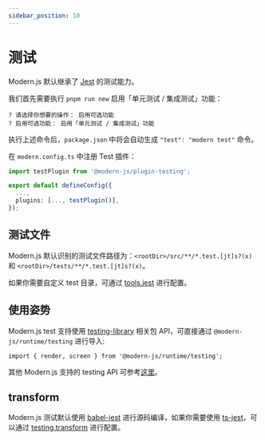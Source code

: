 ```yaml
---
sidebar_position: 10
---
```


# 测试

Modern.js 默认继承了 [Jest](https://jestjs.io/) 的测试能力。

我们首先需要执行 `pnpm run new` 启用「单元测试 / 集成测试」功能：

```
? 请选择你想要的操作： 启用可选功能
? 启用可选功能： 启用「单元测试 / 集成测试」功能
```

执行上述命令后，`package.json` 中将会自动生成 `"test": "modern test"` 命令。

在 `modern.config.ts` 中注册 Test 插件：

```ts title="modern.config.ts"
import testPlugin from '@modern-js/plugin-testing';

export default defineConfig({
  ...,
  plugins: [..., testPlugin()],
});
```

## 测试文件

Modern.js 默认识别的测试文件路径为：`<rootDir>/src/**/*.test.[jt]s?(x)` 和 `<rootDir>/tests/**/*.test.[jt]s?(x)`。

如果你需要自定义 test 目录，可通过 [tools.jest](/configure/app/tools/jest) 进行配置。

## 使用姿势

Modern.js test 支持使用 [testing-library](https://testing-library.com/docs/) 相关包 API，可直接通过 `@modern-js/runtime/testing` 进行导入:

```
import { render, screen } from '@modern-js/runtime/testing';
```

其他 Modern.js 支持的 testing API 可参考[这里](/apis/app/runtime/testing/cleanup)。

## transform

Modern.js 测试默认使用 [babel-jest](https://www.npmjs.com/package/babel-jest) 进行源码编译，如果你需要使用 [ts-jest](https://github.com/kulshekhar/ts-jest)，可以通过 [testing.transform](/configure/app/testing/transformer) 进行配置。
